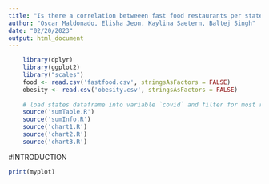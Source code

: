```yaml
---
title: "Is there a correlation betweeen fast food restaurants per state and obesity rates?"
author: "Oscar Maldonado, Elisha Jeon, Kaylina Saetern, Baltej Singh"
date: "02/20/2023"
output: html_document
---
```


```r
    library(dplyr)
    library(ggplot2)
    library("scales")
    food <- read.csv('fastfood.csv', stringsAsFactors = FALSE)
    obesity <- read.csv('obesity.csv', stringsAsFactors = FALSE)
    
    # load states dataframe into variable `covid` and filter for most recent data
    source('sumTable.R')
    source('sumInfo.R')
    source('chart1.R')
    source('chart2.R')
    source('chart3.R')

```

#INTRODUCTION

```r
print(myplot)
    
```